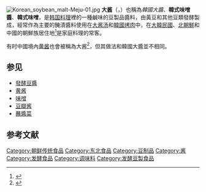 {{Infobox Korean name
|img=Doenjangwithbeans.jpg
|caption=大酱
|hangul=된장
|hanja=된醬
|rr=doenjang
|mr=toenjang
}}
[[File:Korean_soybean_malt-Meju-01.jpg|thumb]]
{{韩国料理}}
'''大酱'''（{{lang-ko|된장|doenjang}}，{{lang-en|'''soybean paste'''}}）也稱為''韓國大醬''、'''韓式味噌醬'''、'''韓式味噌'''，是[[韩国料理|韩国料理]]裡的一種鹹味的豆製品醬料，由黃豆和其他豆類發酵製成，經常作為主要的醃漬醬料使用在[[大酱汤|大酱汤]]和[[韓國烤肉|韓國烤肉]]中，在[[大韓民國|大韓民國]]、[[北朝鮮|北朝鮮]]和中國的朝鮮族居住地<ref>{{cite book|title=《中国少数民族民俗大辞典》|pages=15|editor=中国少数民族民俗大辞典编写组|publisher=内蒙古人民出版社|year=1995}}</ref>是家庭料理的常客。

有时中國境內[[黄酱|黄酱]]也會被稱為大酱<ref>{{cite book|title=《关东文化大辞典》|editor=李治亭|publisher=辽宁教育出版社|year=1993}}</ref>，但其做法和韓國大醬並不相同。

== 参见 ==
* [[醱酵豆醬|發酵豆醬]]
* [[黄酱|黄酱]]
* [[味噌|味噌]]
* [[豆瓣酱|豆瓣酱]]
* [[蘸醬菜|蘸醬菜]]

== 参考文献 ==
{{reflist}}

{{大豆}}

[[Category:朝鲜传统食品|Category:朝鲜传统食品]]
[[Category:东北食品|Category:东北食品]]
[[Category:豆制品|Category:豆制品]]
[[Category:酱|Category:酱]]
[[Category:发酵食品|Category:发酵食品]]
[[Category:调味料|Category:调味料]]
[[Category:发酵豆製食品|Category:发酵豆製食品]]